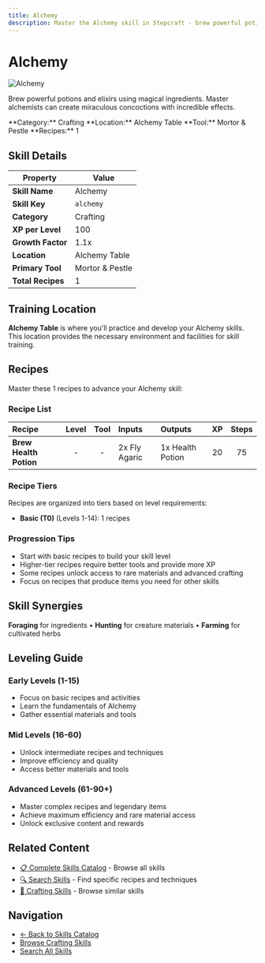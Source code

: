 ```yaml
---
title: Alchemy
description: Master the Alchemy skill in Stepcraft - brew powerful potions and elixirs using magical ingredients
---
```


# Alchemy

<div className="flex items-start gap-6 mb-8">
  <div className="flex-shrink-0">
    <img src="/assets/icons/alchemy.png" alt="Alchemy" className="w-24 h-24 border rounded-lg" />
  </div>
  <div className="flex-1">
    <div className="space-y-2">
      <p className="text-lg text-muted-foreground">Brew powerful potions and elixirs using magical ingredients. Master alchemists can create miraculous concoctions with incredible effects.</p>
      <div className="flex flex-wrap gap-4 text-sm">
        <span className="px-2 py-1 bg-blue-100 dark:bg-blue-900 rounded-md">
          **Category:** Crafting
        </span>
        <span className="px-2 py-1 bg-purple-100 dark:bg-purple-900 rounded-md">
          **Location:** Alchemy Table
        </span>
        <span className="px-2 py-1 bg-green-100 dark:bg-green-900 rounded-md">
          **Tool:** Mortor & Pestle
        </span>
        <span className="px-2 py-1 bg-amber-100 dark:bg-amber-900 rounded-md">
          **Recipes:** 1
        </span>
      </div>
    </div>
  </div>
</div>

## Skill Details

| Property | Value |
|----------|-------|
| **Skill Name** | Alchemy |
| **Skill Key** | `alchemy` |
| **Category** | Crafting |
| **XP per Level** | 100 |
| **Growth Factor** | 1.1x |
| **Location** | Alchemy Table |
| **Primary Tool** | Mortor & Pestle |
| **Total Recipes** | 1 |

## Training Location

**Alchemy Table** is where you'll practice and develop your Alchemy skills. This location provides the necessary environment and facilities for skill training.


## Recipes

Master these 1 recipes to advance your Alchemy skill:

### Recipe List

| Recipe | Level | Tool | Inputs | Outputs | XP | Steps |
|:-------|:-----:|:----:|:-------|:--------|:--:|:-----:|
| **Brew Health Potion** | - | - | 2x Fly Agaric | 1x Health Potion | 20 | 75 |

### Recipe Tiers

Recipes are organized into tiers based on level requirements:

- **Basic (T0)** (Levels 1-14): 1 recipes

### Progression Tips

- Start with basic recipes to build your skill level
- Higher-tier recipes require better tools and provide more XP
- Some recipes unlock access to rare materials and advanced crafting
- Focus on recipes that produce items you need for other skills


## Skill Synergies

**Foraging** for ingredients • **Hunting** for creature materials • **Farming** for cultivated herbs

## Leveling Guide

### Early Levels (1-15)
- Focus on basic recipes and activities
- Learn the fundamentals of Alchemy
- Gather essential materials and tools

### Mid Levels (16-60)
- Unlock intermediate recipes and techniques
- Improve efficiency and quality
- Access better materials and tools

### Advanced Levels (61-90+)
- Master complex recipes and legendary items
- Achieve maximum efficiency and rare material access
- Unlock exclusive content and rewards

## Related Content

- [📋 Complete Skills Catalog](/docs/skills) - Browse all skills
- [🔍 Search Skills](/search) - Find specific recipes and techniques
- [📝 Crafting Skills](/docs/skills#crafting) - Browse similar skills

## Navigation

- [← Back to Skills Catalog](/docs/skills)
- [Browse Crafting Skills](/docs/skills#crafting)
- [Search All Skills](/search)
